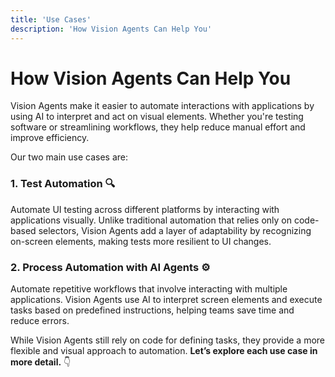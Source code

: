 ```yaml
---
title: 'Use Cases'
description: 'How Vision Agents Can Help You'
---
```


# **How Vision Agents Can Help You**  

Vision Agents make it easier to automate interactions with applications by using AI to interpret and act on visual elements. Whether you're testing software or streamlining workflows, they help reduce manual effort and improve efficiency.  

Our two main use cases are:  

### **1. Test Automation** 🔍  
Automate UI testing across different platforms by interacting with applications visually. Unlike traditional automation that relies only on code-based selectors, Vision Agents add a layer of adaptability by recognizing on-screen elements, making tests more resilient to UI changes.  

### **2. Process Automation with AI Agents** ⚙️  
Automate repetitive workflows that involve interacting with multiple applications. Vision Agents use AI to interpret screen elements and execute tasks based on predefined instructions, helping teams save time and reduce errors.  

While Vision Agents still rely on code for defining tasks, they provide a more flexible and visual approach to automation. **Let’s explore each use case in more detail.** 👇  